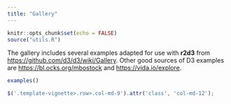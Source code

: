 ```yaml
---
title: "Gallery"
---
```


```r
knitr::opts_chunk$set(echo = FALSE)
source("utils.R")
```

The gallery includes several examples adapted for use with **r2d3** from <https://github.com/d3/d3/wiki/Gallery>. Other good sources of D3 examples are <https://bl.ocks.org/mbostock> and <https://vida.io/explore>.

```r
examples()
```



```js
$('.template-vignette>.row>.col-md-9').attr('class', 'col-md-12');
```
